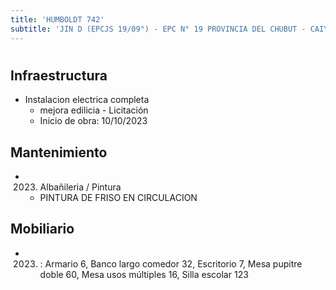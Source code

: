 ```yaml
---
title: 'HUMBOLDT 742'
subtitle: 'JIN D (EPCJS 19/09°) - EPC N° 19 PROVINCIA DEL CHUBUT - CAIYJ CHACARITA'
---
```


#
## Infraestructura

* Instalacion electrica completa 
    + mejora edilicia - Licitación 
    + Inicio de obra: 10/10/2023 






## Mantenimiento

*  (2023) Albañileria / Pintura 
    + PINTURA DE FRISO EN CIRCULACION





## Mobiliario

*  (2023) : Armario 6, Banco largo comedor 32, Escritorio 7, Mesa pupitre doble 60, Mesa usos múltiples 16, Silla escolar 123 



